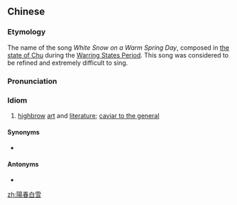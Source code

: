 {{also|阳春白雪}}
==Chinese==
{{zh-forms|s=阳春白雪|type=22}}
{{wikipedia|lang=zh}}

===Etymology===
The name of the song ''White Snow on a Warm Spring Day'', composed in [[w:Chu (state)|the state of Chu]] during the [[w:Warring States Period|Warring States Period]]. This song was considered to be refined and extremely difficult to sing.

===Pronunciation===
{{zh-pron
|m=yángchūnbáixuě
|c=joeng4 ceon1 baak6 syut3
|cat=pn
}}

===Idiom===
{{zh-idiom}}

# {{lb|zh|figurative}} [[highbrow]] [[art]] and [[literature]]; [[caviar to the general]]

====Synonyms====
* {{zh-l|陽春}}

====Antonyms====
* {{zh-l|下里巴人}}

[[zh:陽春白雪]]